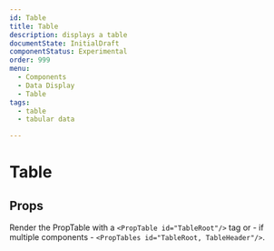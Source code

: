 ```yaml
---
id: Table
title: Table
description: displays a table
documentState: InitialDraft
componentStatus: Experimental
order: 999
menu:
  - Components
  - Data Display
  - Table
tags:
  - table
  - tabular data

---
```


# Table

## Props

Render the PropTable with a `<PropTable id="TableRoot"/>` tag or - if multiple
components - `<PropTables id="TableRoot, TableHeader"/>`.

<PropTables ids="TableRoot, TableHeader, TableColumnHeader, TableRow, TableBody, TableCell, TableFooter" />
